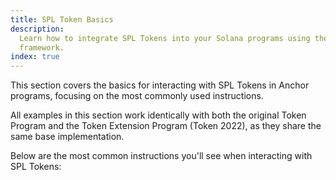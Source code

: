 ```yaml
---
title: SPL Token Basics
description:
  Learn how to integrate SPL Tokens into your Solana programs using the Anchor
  framework.
index: true
---
```


This section covers the basics for interacting with SPL Tokens in Anchor
programs, focusing on the most commonly used instructions.

All examples in this section work identically with both the original Token
Program and the Token Extension Program (Token 2022), as they share the same
base implementation.

Below are the most common instructions you'll see when interacting with SPL
Tokens:
